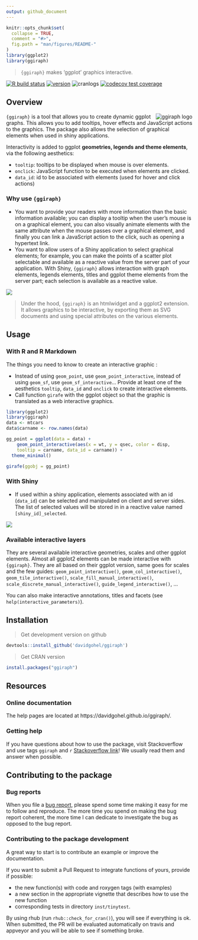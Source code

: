 ```yaml
---
output: github_document
---
```


```r
knitr::opts_chunk$set(
  collapse = TRUE,
  comment = "#>",
  fig.path = "man/figures/README-"
)
library(ggplot2)
library(ggiraph)
```

> `{ggiraph}` makes 'ggplot' graphics interactive. 

[![R build status](https://github.com/davidgohel/ggiraph/workflows/R-CMD-check/badge.svg)](https://github.com/davidgohel/ggiraph/actions)
[![version](https://www.r-pkg.org/badges/version/ggiraph)](https://CRAN.R-project.org/package=ggiraph)
![cranlogs](https://cranlogs.r-pkg.org/badges/ggiraph)
[![codecov test coverage](https://codecov.io/gh/davidgohel/ggiraph/branch/master/graph/badge.svg)](https://app.codecov.io/gh/davidgohel/ggiraph)


## Overview

<a href="https://github.com/davidgohel/ggiraph/"><img src="man/figures/logo.png" alt="ggiraph logo" align="right" /></a> `{ggiraph}` is a tool that allows you to create dynamic ggplot graphs. This allows you 
to add tooltips, hover effects and JavaScript actions to the graphics. The package also 
allows the selection of graphical elements when used in shiny applications. 

Interactivity is added to ggplot **geometries, legends and theme elements**, via 
the following aesthetics:

* `tooltip`: tooltips to be displayed when mouse is over elements. 
* `onclick`: JavaScript function to be executed when elements are clicked. 
* `data_id`: id to be associated with elements (used for hover and click actions)

### Why use `{ggiraph}`

* You want to provide your readers with more information than the basic information 
available; you can display a tooltip when the user's mouse is on a graphical element, 
you can also visually animate elements with the same attribute when the mouse passes 
over a graphical element, and finally you can link a JavaScript action to the click, 
such as opening a hypertext link.
* You want to allow users of a Shiny application to select graphical elements; for 
example, you can make the points of a scatter plot selectable and available as a 
reactive value from the server part of your application. With Shiny, `{ggiraph}` allows 
interaction with graph elements, legends elements, titles and ggplot theme elements 
from the server part; each selection is available as a reactive value.

![](man/figures/image_girafe.png)


> Under the hood, `{ggiraph}` is an htmlwidget and a ggplot2 extension. It allows graphics 
to be interactive, by exporting them as SVG documents and using special attributes on 
the various elements.



## Usage

### With R and R Markdown

The things you need to know to create an interactive graphic :

* Instead of using `geom_point`, use `geom_point_interactive`, 
instead of using `geom_sf`, use `geom_sf_interactive`... Provide at least one 
of the aesthetics `tooltip`, `data_id` and `onclick` to create interactive elements.
* Call function `girafe` with the ggplot object so that the graphic is translated as 
a web interactive graphics.

```r
library(ggplot2)
library(ggiraph)
data <- mtcars
data$carname <- row.names(data)

gg_point = ggplot(data = data) +
	geom_point_interactive(aes(x = wt, y = qsec, color = disp,
    tooltip = carname, data_id = carname)) + 
  theme_minimal()

girafe(ggobj = gg_point)
```

### With Shiny

* If used within a shiny application, elements associated with an id (`data_id`) 
can be selected and manipulated on client and server sides. The list of selected values 
will be stored in in a reactive value named `[shiny_id]_selected`.

![](man/figures/shiny_girafe.png)


### Available interactive layers 

They are several available interactive geometries, scales and other ggplot
elements. Almost all ggplot2 elements can be made interactive with `{ggiraph}`.
They are all based on their ggplot version, same goes for scales and the few
guides: `geom_point_interactive()`, `geom_col_interactive()`,
`geom_tile_interactive()`, `scale_fill_manual_interactive()`,
`scale_discrete_manual_interactive()`, `guide_legend_interactive()`, ...

You can also make interactive annotations, titles and facets (see 
`help(interactive_parameters)`).

## Installation 

> Get development version on github

```r
devtools::install_github('davidgohel/ggiraph')
```

> Get CRAN version

```r
install.packages("ggiraph")
```    

## Resources

### Online documentation

The help pages are located at https://davidgohel.github.io/ggiraph/.

### Getting help

If you have questions about how to use the package, visit Stackoverflow 
and use tags `ggiraph` and `r` [Stackoverflow
link](https://stackoverflow.com/questions/tagged/ggiraph+r)\! We
usually read them and answer when possible.

## Contributing to the package

### Bug reports

When you file a [bug report](https://github.com/davidgohel/ggiraph/issues), please spend 
some time making it easy for me to follow and reproduce. The more time you spend on making 
the bug report coherent, the more time I can dedicate to investigate the bug as opposed to 
the bug report.

### Contributing to the package development

A great way to start is to contribute an example or improve the documentation.

If you want to submit a Pull Request to integrate functions of yours, provide if possible:

* the new function(s) with code and roxygen tags (with examples)
* a new section in the appropriate vignette that describes how to use the new function
* corresponding tests in directory `inst/tinytest`.

By using rhub (run `rhub::check_for_cran()`), you will see if everything is ok.
When submitted, the PR will be evaluated automatically on travis and appveyor 
and you will be able to see if something broke.

